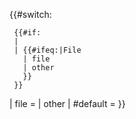{{#switch:
  {{#if:{{{demospace|}}} 
  | {{lc: {{{demospace}}} }}
  | {{#ifeq:{{NAMESPACE}}|File
    | file
    | other
    }} 
  }}
| file    = {{{1|}}}
| other
| #default = {{{2|}}}
}}<!--End switch--><noinclude>
{{Documentation}}
</noinclude>